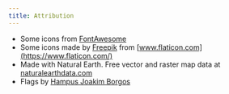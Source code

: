 ```yaml
---
title: Attribution
---
```


- Some icons from [FontAwesome](https://fontawesome.com/)
- Some icons made by [Freepik](https://www.flaticon.com/authors/freepik) from [www.flaticon.com](https://www.flaticon.com/)
- Made with Natural Earth. Free vector and raster map data at [naturalearthdata.com](https://www.naturalearthdata.com/)
- Flags by [Hampus Joakim Borgos](https://hampusborgos.github.io/country-flags/)
